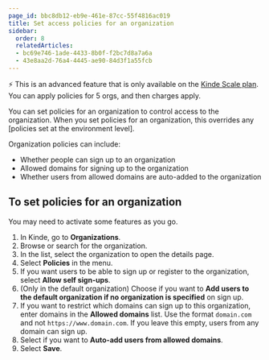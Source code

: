 ```yaml
---
page_id: bbc8db12-eb9e-461e-87cc-55f4816ac019
title: Set access policies for an organization
sidebar:
  order: 8
  relatedArticles:
  - bc69e746-1ade-4433-8b0f-f2bc7d8a7a6a
  - 43e8aa2d-76a4-4445-ae90-84d3f1a55fcb
---
```


⚡ This is an advanced feature that is only available on the [Kinde Scale plan](https://kinde.com/pricing/). You can apply policies for 5 orgs, and then charges apply.

You can set policies for an organization to control access to the organization. When you set policies for an organization, this overrides any [policies set at the environment level]. 

Organization policies can include:

- Whether people can sign up to an organization
- Allowed domains for signing up to the organization
- Whether users from allowed domains are auto-added to the organization

## To set policies for an organization

You may need to activate some features as you go.

1. In Kinde, go to **Organizations**.
2. Browse or search for the organization.
3. In the list, select the organization to open the details page. 
4. Select **Policies** in the menu.
5. If you want users to be able to sign up or register to the organization, select **Allow self sign-ups**.
6. (Only in the default organization) Choose if you want to **Add users to the default organization if no organization is specified** on sign up.
7. If you want to restrict which domains can sign up to this organization, enter domains in the **Allowed domains** list. Use the format `domain.com` and not `https://www.domain.com`. If you leave this empty, users from any domain can sign up.
8. Select if you want to **Auto-add users from allowed domains**. 
9. Select **Save**.
